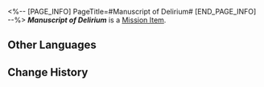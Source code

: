 <%-- [PAGE_INFO]
PageTitle=#Manuscript of Delirium#
[END_PAGE_INFO] --%>
{{Item Infobox
|title       = ''Manuscript of Delirium''
|id          = 140319
|image       = Item ''Manuscript of Delirium''.png
|type        = Mission Item
|invCategory = Missions
|rarity      = 3
|effect      = 
|description = A text that can drive one mad if even glanced upon. Not every victim experiences the same kind of insanity, but most types of madness remained extremely dangerous.
}}
{{Description|''"Don'treaditdon'treaditdon'treadit."''}}
'''''Manuscript of Delirium''''' is a [[Mission Item]].

==Other Languages==
{{Other Languages
|en   = ''Manuscript of Delirium''
|zhs  = 《瘈狂之卷》
|zht  = 《瘈狂之卷》
|ja   = 『痙狂の巻』
|ko   = ≪광기의 책≫
|es   = «Manuscrito del delirio»
|fr   = ''Manuscrit de la folie''
|ru   = «Манускрипт помешательства»
|th   = "คัมภีร์แห่งความคลุ้มคลั่ง"
|vi   = Sách Điên Loạn
|de   = „Manuskript des Wahnsinns“
|id   = "Gulungan Kegilaan"
|pt   = "Manuscrito do Delírio"
}}

==Change History==
{{Change History|1.3}}